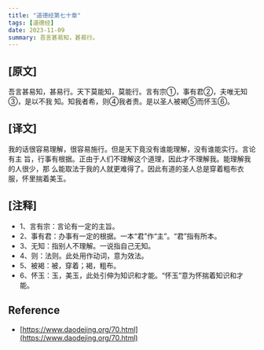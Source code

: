 ```yaml
---
title: "道德经第七十章"
tags: [道德经]
date: 2023-11-09
summary: 吾言甚易知，甚易行。
---
```


## [原文]

吾言甚易知，甚易行。天下莫能知，莫能行。言有宗①，事有君②，夫唯无知③，是以不我
知。知我者希，则④我者贵。是以圣人被褐⑤而怀玉⑥。

## [译文]

我的话很容易理解，很容易施行。但是天下竟没有谁能理解，没有谁能实行。言论有主
旨，行事有根据。正由于人们不理解这个道理，因此才不理解我。能理解我的人很少，那
么能取法于我的人就更难得了。因此有道的圣人总是穿着粗布衣服，怀里揣着美玉。

## [注释]

- 1、言有宗：言论有一定的主旨。
- 2、事有君：办事有一定的根据。一本“君”作“主”。“君”指有所本。
- 3、无知：指别人不理解。一说指自己无知。
- 4、则：法则。此处用作动词，意为效法。
- 5、被褐：被，穿着；褐，粗布。
- 6、怀玉：玉，美玉，此处引伸为知识和才能。“怀玉”意为怀揣着知识和才能。

## Reference

- [https://www.daodejing.org/70.html](https://www.daodejing.org/70.html)